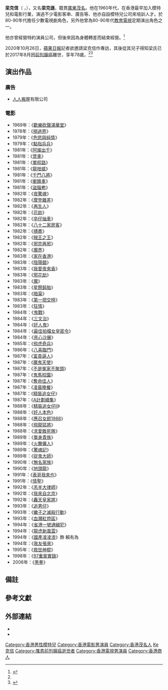 {{藝人
| 类型 = 男演员
| 別名 = 梁克遜
| 英文名 = Hudson Leung
| 國籍 = {{CNHK}}
| 出生日期 = 1939年{{noteTag|name=備註|1=出生年份不確定，因沒有任何參考資料顯示其出生年份，而傳媒的報導只指他終年78歲。}}
| 逝世日期 = {{Death year and age|2017|1939|8}}
| 出生地點 = {{HKG-1876}}
| 代表作=《[[國產凌凌漆|國產凌凌漆]]》賴有為
| 死因 = [[前列腺癌|前列腺癌]]
| 籍貫 = [[廣東|廣東]][[茂名|茂名]]
| 教育程度 = 大學
| imdb =2443798
}}

'''梁克信'''（{{lang-en|'''Hudson Leung'''}} ，{{bd|1939年{{noteTag|name=備註|1=出生年份不確定，因沒有任何參考資料顯示其出生年份，而傳媒的報導只指他終年78歲。}}||2017年|8月||catIdx=Liang梁}}），又名'''梁克遜'''，籍貫[[廣東|廣東]][[茂名|茂名]]。他在1960年代，在香港最早加入模特兒和電影行業，演過不少電影客串、廣告等、他亦自設模特兒公司來培訓人才。於80-90年代擔任少數電視劇角色，另外他曾為80-90年代[[教育電視|教育電視]]定期演出角色之一。

他亦曾經營特約演員公司，但後來因為身體轉差而結束經營。<ref name="#1">{{cite news |title=國產凌凌漆走私大王丨梁克遜黯然離世3年 孝順仔長情保留父親電話號碼 |url=https://hk.appledaily.com/entertainment/20201026/DTLDOTPEDRBFTHALE2Y6TB2NXI/ |accessdate=2020-11-08 |work=[[蘋果日報_(香港)|蘋果日報]] |date=2020-10-26 |archive-date=2021-06-21 |archive-url=https://web.archive.org/web/20210621164101/https://hk.appledaily.com/entertainment/20201026/DTLDOTPEDRBFTHALE2Y6TB2NXI/ |dead-url=no }}</ref>

2020年10月26日，[[蘋果日報_(香港)|蘋果日報]]記者欲邀請梁克信作專訪，其後從其兒子得知梁氏已於2017年8月因[[前列腺癌|前列腺癌]]離世，享年78歲。<ref name="#1"/><ref>{{cite news |author1=邱愛霖 |title=梁克遜兒子承認父親3年前患癌離世　曾參演《凌凌漆》走私大王 |url=https://www.hk01.com/%E9%9B%BB%E5%BD%B1/540658/%E6%A2%81%E5%85%8B%E9%81%9C%E5%85%92%E5%AD%90%E6%89%BF%E8%AA%8D%E7%88%B6%E8%A6%AA3%E5%B9%B4%E5%89%8D%E6%82%A3%E7%99%8C%E9%9B%A2%E4%B8%96-%E6%9B%BE%E5%8F%83%E6%BC%94-%E5%87%8C%E5%87%8C%E6%BC%86-%E8%B5%B0%E7%A7%81%E5%A4%A7%E7%8E%8B |accessdate=2020-11-08 |work=[[香港01|香港01]] |date=2020-10-27 |archive-date=2021-07-22 |archive-url=https://web.archive.org/web/20210722185826/https://www.hk01.com/%E9%9B%BB%E5%BD%B1/540658/%E6%A2%81%E5%85%8B%E9%81%9C%E5%85%92%E5%AD%90%E6%89%BF%E8%AA%8D%E7%88%B6%E8%A6%AA3%E5%B9%B4%E5%89%8D%E6%82%A3%E7%99%8C%E9%9B%A2%E4%B8%96-%E6%9B%BE%E5%8F%83%E6%BC%94-%E5%87%8C%E5%87%8C%E6%BC%86-%E8%B5%B0%E7%A7%81%E5%A4%A7%E7%8E%8B |dead-url=no }}</ref>

==演出作品==

===廣告===
*[[人人搬屋|人人搬屋]]有限公司

===電影===
*1969年：《[[歡樂砍聲滿華堂|歡樂砍聲滿華堂]]》
*1978年：《[[撈過界|撈過界]]》     
*1979年：《[[色慾與純情|色慾與純情]]》     
*1979年：《[[點指兵兵|點指兵兵]]》      
*1981年：《[[阿燦出千|阿燦出千]]》      
*1981年：《[[煲車|煲車]]》     
*1981年：《[[單程路_(電影)|單程路]]》      
*1981年：《[[龍咁威|龍咁威]]》      
*1981年：《[[千門八將_(電影)|千門八將]]》      
*1981年：《[[衝鋒車_(1981年電影)|衝鋒車]]》      
*1981年：《[[盜腦耇|盜腦耇]]》      
*1982年：《[[夜驚魂_(電影)|夜驚魂]]》      
*1982年：《[[摩登雜差|摩登雜差]]》      
*1982年：《[[再生人|再生人]]》      
*1982年：《[[花劫|花劫]]》      
*1982年：《[[卒仔抽車|卒仔抽車]]》      
*1982年：《[[八十二家房客|八十二家房客]]》      
*1982年：《[[搏盡|搏盡]]》      
*1982年：《[[賊王之王|賊王之王]]》     
*1982年：《[[邪完再邪|邪完再邪]]》
*1982年：《[[魔界_(電影)|魔界]]》          
*1983年：《[[家在香港_(電影)|家在香港]]》      
*1983年：《[[陰陽錯|陰陽錯]]》      
*1983年：《[[我愛夜來香|我愛夜來香]]》      
*1983年：《[[邪花劫|邪花劫]]》      
*1983年：《[[魔_(電影)|魔]]》      
*1983年：《[[星際鈍胎|星際鈍胎]]》      
*1983年：《[[暗渠|暗渠]]》      
*1983年：《[[第一把交椅|第一把交椅]]》     
*1983年：《[[狂情|狂情]]》      
*1984年：《[[鬼戰|鬼戰]]》      
*1984年：《[[三文治_(電影)|三文治]]》     
*1984年：《[[奸人鬼|奸人鬼]]》     
*1984年：《[[最佳拍檔女皇密令|最佳拍檔女皇密令]]》     
*1984年：《[[夾心沙展|夾心沙展]]》     
*1985年：《[[飛虎奇兵|飛虎奇兵]]》     
*1986年：《[[八喜臨門|八喜臨門]]》     
*1987年：《[[富貴逼人|富貴逼人]]》     
*1987年：《[[魔鬼天使|魔鬼天使]]》     
*1987年：《[[不是冤家不聚頭|不是冤家不聚頭]]》     
*1987年：《[[鬼馬校園|鬼馬校園]]》     
*1987年：《[[奪命佳人|奪命佳人]]》     
*1987年：《[[凌晨晚餐|凌晨晚餐]]》     
*1987年：《[[精裝追女仔|精裝追女仔]]》     
*1987年：《[[A計劃續集|A計劃續集]]》     
*1988年：《[[精裝追女仔II|精裝追女仔II]]》     
*1988年：《[[奸人本色|奸人本色]]》     
*1988年：《[[應召女郎1988|應召女郎1988]]》     
*1988年：《[[飛龍猛將|飛龍猛將]]》     
*1988年：《[[求愛敢死隊|求愛敢死隊]]》     
*1989年：《[[單身貴族|單身貴族]]》     
*1989年：《[[火舞儷人|火舞儷人]]》     
*1989年：《[[驚魂記|驚魂記]]》     
*1989年：《[[捉鬼大師|捉鬼大師]]》     
*1990年：《[[無名家族|無名家族]]》     
*1990年：《[[地頭龍|地頭龍]]》     
*1991年：《[[表哥我來也|表哥我來也]]》     
*1991年：《[[情聖|情聖]]》     
*1992年：《[[羔羊大律師|羔羊大律師]]》     
*1992年：《[[我來自北京|我來自北京]]》     
*1992年：《[[轟天皇家將|轟天皇家將]]》     
*1993年：《[[追男仔|追男仔]]》     
*1993年：《[[蠍子之滅殺行動|蠍子之滅殺行動]]》     
*1993年：《[[血濺紅燈區|血濺紅燈區]]》     
*1994年：《[[省港一號通緝犯|省港一號通緝犯]]》     
*1994年：《[[龍虎新風雲|龍虎新風雲]]》     
*1994年：《[[國產凌凌漆|國產凌凌漆]]》飾 賴有為
*1994年：《[[我友張來|我友張來]]》     
*1995年：《[[救世神棍|救世神棍]]》     
*1998年：《[[97重案實錄|97重案實錄]]》     
*2006年：《[[黑拳|黑拳]]》

==備註==
{{noteFoot}}

==參考文獻==
{{reflist}}

==外部連結==
*{{imdb name|2443798}}
*{{hkmdb name|6713}}

{{DEFAULTSORT:Leung 梁克信}}
[[Category:香港男性模特兒|Category:香港男性模特兒]]
[[Category:香港電影男演員|Category:香港電影男演員]]
[[Category:香港茂名人|Category:香港茂名人]]
[[Category:梁姓|Ke克信]]
[[Category:罹患前列腺癌逝世者|Category:罹患前列腺癌逝世者]]
[[Category:香港電視男演員|Category:香港電視男演員]]
[[Category:香港商人|Category:香港商人]]